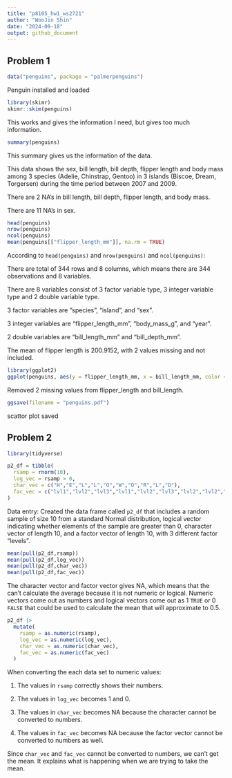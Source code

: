 ```yaml
---
title: "p8105_hw1_ws2721"
author: "WooJin Shin"
date: "2024-09-18"
output: github_document
---
```


Problem 1
------------------------------------------------------------
```r
data("penguins", package = "palmerpenguins")
```
Penguin installed and loaded

```r
library(skimr)
skimr::skim(penguins)
```

This works and gives the information I need, but gives too much information.

```r
summary(penguins)
```

This summary gives us the information of the data.

This data shows the sex, bill length, bill depth, flipper length and body mass among 3 species (Adelie, Chinstrap, Gentoo) in 3 islands (Biscoe, Dream, Torgersen) during the time period between 2007 and 2009.

There are 2 NA's in bill length, bill depth, flipper length, and body mass.

There are 11 NA's in sex.


```r
head(penguins)
nrow(penguins)
ncol(penguins)
mean(penguins[["flipper_length_mm"]], na.rm = TRUE)
```

According to `head(penguins)` and `nrow(penguins)` and `ncol(penguins)`:

There are total of 344 rows and 8 columns, which means there are 344 observations and 8 variables.

There are 8 variables consist of 3 factor variable type, 3 integer variable type and 2 double variable type.

3 factor variables are "species", "island", and "sex".

3 integer variables are "flipper_length_mm", "body_mass_g", and "year".

2 double variables are "bill_length_mm" and "bill_depth_mm".

The mean of flipper length is 200.9152, with 2 values missing and not included.

```r
library(ggplot2)
ggplot(penguins, aes(y = flipper_length_mm, x = bill_length_mm, color = species)) + geom_point(na.rm = TRUE)
```

Removed 2 missing values from flipper_length and bill_length.

```r
ggsave(filename = "penguins.pdf")
```

scattor plot saved

Problem 2
------------------------------------------------------------

```r
library(tidyverse)
```

```r
p2_df = tibble(
  rsamp = rnorm(10),
  log_vec = rsamp > 0,
  char_vec = c("H","E","L","L","O","W","O","R","L","D"),
  fac_vec = c("lvl1","lvl2","lvl3","lvl1","lvl2","lvl3","lvl2","lvl2","lvl3","lvl3")
)
```

Data entry:
Created the data frame called `p2_df` that includes a random sample of size 10 from a standard Normal distribution, logical vector indicating whether elements of the sample are greater than 0, character vector of length 10, and a factor vector of length 10, with 3 different factor “levels”.

```r
mean(pull(p2_df,rsamp))
mean(pull(p2_df,log_vec))
mean(pull(p2_df,char_vec))
mean(pull(p2_df,fac_vec))
```

The character vector and factor vector gives NA, which means that the can't calculate the average because it is not numeric or logical. Numeric vectors come out as numbers and logical vectors come out as 1 `TRUE` or 0 `FALSE` that could be used to calculate the mean that will approximate to 0.5. 



```r
p2_df |>
  mutate(
    rsamp = as.numeric(rsamp),
    log_vec = as.numeric(log_vec),
    char_vec = as.numeric(char_vec),
    fac_vec = as.numeric(fac_vec)
  )
```

When converting the each data set to numeric values:

1. The values in `rsamp` correctly shows their numbers.

2. The values in `log_vec` becomes 1 and 0.

3. The values in `char_vec` becomes NA because the character cannot be converted to numbers.

4. The values in `fac_vec` becomes NA because the factor vector cannot be converted to numbers as well.

Since `char_vec` and `fac_vec` cannot be converted to numbers, we can't get the mean. It explains what is happening when we are trying to take the mean.